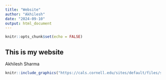 ```yaml
---
title: "Website"
author: "Akhilesh"
date: "2024-09-10"
output: html_document
---
```


```r
knitr::opts_chunk$set(echo = FALSE)
```

## This is my website


Akhilesh Sharma
```r


knitr::include_graphics("https://cals.cornell.edu/sites/default/files/styles/faculty/public/2024-08/akilesh-sharma-headshot.png?h=748c68d3&itok=EFcP5RaU")

```